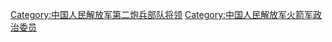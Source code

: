 [[Category:中国人民解放军第二炮兵部队将领‎|Category:中国人民解放军第二炮兵部队将领‎]]
[[Category:中国人民解放军火箭军政治委员|Category:中国人民解放军火箭军政治委员]]